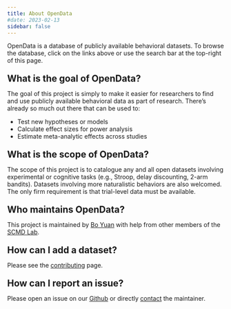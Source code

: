 ```yaml
---
title: About OpenData
#date: 2023-02-13
sidebar: false
---
```


OpenData is a database of publicly available behavioral datasets. To browse the database, click on the links above or use the search bar at the top-right of this page.

<h2 style="margin: 1em 0em 0.5em 0em">What is the goal of OpenData?</h2>
The goal of this project is simply to make it easier for researchers to find and use publicly available behavioral data as part of research. There's already so much out there that can be used to:

- Test new hypotheses or models
- Calculate effect sizes for power analysis
- Estimate meta-analytic effects across studies

<h2 style="margin: 1em 0em 0.5em 0em">What is the scope of OpenData?</h2>
The scope of this project is to catalogue any and all open datasets involving experimental or cognitive tasks (e.g., Stroop, delay discounting, 2-arm bandits). Datasets involving more naturalistic behaviors are also welcomed. The only firm requirement is that trial-level data must be available.

<h2 style="margin: 1em 0em 0.5em 0em">Who maintains OpenData?</h2>
This project is maintained by <a href="https://yuanbo.netlify.app/" target="_blank">Bo Yuan</a> with help from other members of the <a href="https://scmd-group.netlify.app/" target="_blank">SCMD Lab</a>.

<h2 style="margin: 1em 0em 0.5em 0em">How can I add a dataset?</h2>
Please see the <a href="../contribute">contributing</a> page.

<h2 style="margin: 1em 0em 0.5em 0em">How can I report an issue?</h2>
Please open an issue on our <a href="https://www.github.com/nivlab/opendata/issues/new" target="_blank">Github</a> or directly <a href="mailto:zorowitz@princeton.edu">contact</a> the maintainer.
